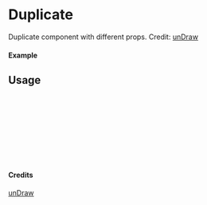 
<Meta of={Duplicate} title="unDraw/Duplicate" />

# Duplicate

Duplicate component with different props.
Credit: [unDraw](https://undraw.co/illustrations)

#### Example

<Canvas of={Duplicate.Primary} />

## Usage

```ts
import { Duplicate } from "yadl-ui";

const Example = () => {
  return (
      <Duplicate />
  );
};

export default Example;
```

#### Credits
[unDraw](https://undraw.co/illustrations)
